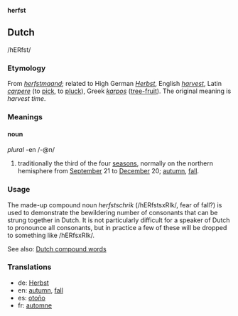 '''herfst'''

== Dutch == 

/hERfst/

===Etymology===
From ''[[herfstmaand]]''; related to High German ''[[Herbst]]'', English ''[[harvest]]'', Latin ''[[carpere]]'' (to [[pick]], to [[pluck]]), Greek ''[[karpos]]'' ([[tree-fruit]]). The original meaning is ''harvest time''.

===Meanings===
====noun====
''plural'' -en /-@n/
#traditionally the third of the four [[season]]s, normally on the northern hemisphere from [[September]] 21 to [[December]] 20; [[autumn]], [[fall]].

=== Usage ===
The made-up compound noun ''herfstschrik'' (/hERfstsxRIk/, fear of fall?) is used to demonstrate the bewildering number of consonants that can be strung together in Dutch. It is not particularly difficult for a speaker of Dutch to pronounce all consonants, but in practice a few of these will be dropped to something like /hERfsxRIk/.

See also: [[Dutch compound words]]

=== Translations ===
*de: [[Herbst]]
*en: [[autumn]], [[fall]]
*es: [[otoño]]
*fr: [[automne]]